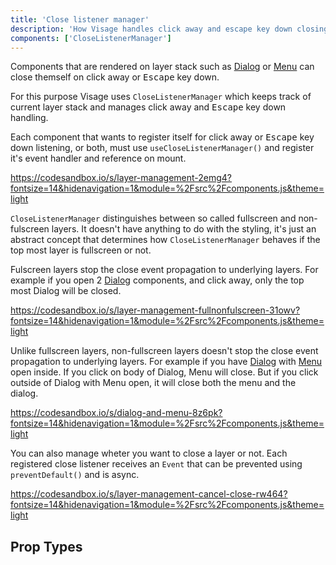```yaml
---
title: 'Close listener manager'
description: 'How Visage handles click away and escape key down closing of stacked layers.'
components: ['CloseListenerManager']
---
```


Components that are rendered on layer stack such as [Dialog](/components/dialog) or [Menu](/components/menu) can close themself on click away or <kbd>Escape</kbd> key down.

For this purpose Visage uses `CloseListenerManager` which keeps track of current layer stack and manages click away and <kbd>Escape</kbd> key down handling.

Each component that wants to register itself for click away or <kbd>Escape</kbd> key down listening, or both, must use `useCloseListenerManager()` and register it&apos;s event handler and reference on mount.

https://codesandbox.io/s/layer-management-2emg4?fontsize=14&hidenavigation=1&module=%2Fsrc%2Fcomponents.js&theme=light

`CloseListenerManager` distinguishes between so called fullscreen and non-fulscreen layers. It doesn&apos;t have anything to do with the styling, it&apos;s just an abstract concept that determines how `CloseListenerManager` behaves if the top most layer is fullscreen or not.

Fulscreen layers stop the close event propagation to underlying layers. For example if you open 2 [Dialog](/components/dialog) components, and click away, only the top most Dialog will be closed.

https://codesandbox.io/s/layer-management-fullnonfulscreen-31owv?fontsize=14&hidenavigation=1&module=%2Fsrc%2Fcomponents.js&theme=light

Unlike fullscreen layers, non-fullscreen layers doesn&apos;t stop the close event propagation to underlying layers. For example if you have [Dialog](/component/dialog) with [Menu](/component/menu) open inside. If you click on body of Dialog, Menu will close. But if you click outside of Dialog with Menu open, it will close both the menu and the dialog.

https://codesandbox.io/s/dialog-and-menu-8z6pk?fontsize=14&hidenavigation=1&module=%2Fsrc%2Fcomponents.js&theme=light

You can also manage wheter you want to close a layer or not. Each registered close listener receives an `Event` that can be prevented using `preventDefault()` and is async.

https://codesandbox.io/s/layer-management-cancel-close-rw464?fontsize=14&hidenavigation=1&module=%2Fsrc%2Fcomponents.js&theme=light

## Prop Types

<PropTypes component="CloseListenerManager" />
